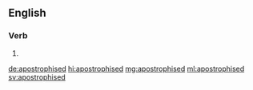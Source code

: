 ==English==

===Verb===
{{head|en|verb form}}

# {{en-past of|apostrophise}}

[[de:apostrophised]]
[[hi:apostrophised]]
[[mg:apostrophised]]
[[ml:apostrophised]]
[[sv:apostrophised]]